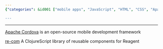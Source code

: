 ```yaml
---
{"categories": &id001 ["mobile apps", "JavaScript", "HTML", "CSS", "Apache Cordova", "re-com library", "Reagent", "ClojureScript"], "category": "Mobile App Development", "date": "2022-10-27 09:58:02", "description": "Discover the process of creating mobile apps using JavaScript, HTML, and CSS with Apache Cordova framework or delve into re-com library for Reagent that utilizes ClojureScript components.", "tags": *id001, "title": "Use Javascript/Html/Css To Create Mobile App, Simplifying The Processing Of Creating App"}

---
```


------

[Apache Cordova](https://dev.to/progaurab/how-to-create-android-ios-mobile-app-using-html-css-javascript-6il) is an open-source mobile development framework

[re-com](https://github.com/Day8/re-com) A ClojureScript library of reusable components for Reagent

